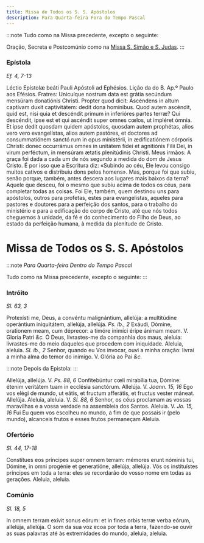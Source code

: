 ```yaml
---
title: Missa de Todos os S. S. Apóstolos
description: Para Quarta-feira Fora do Tempo Pascal
---
```


:::note
Tudo como na Missa precedente, excepto o seguinte:

Oração, Secreta e Postcomúnio como na
[Missa S. Simão e S. Judas](/missal/santos/10-28).
:::

### Epístola

_Ef. 4, 7-13_

<div class="grid grid-cols-2 gap-5">
  <span class="text-justify">
    Léctio Epístolæ beáti Pauli Apóstoli ad Ephésios.
  </span>
  <span class="text-justify">Lição da do B. Ap.º Paulo aos Efésios.</span>
  <span class="text-justify">
    Fratres: Unicuíque nostrum data est grátia secúndum mensúram donatiónis
    Christi. Propter quod dicit: Ascéndens in altum captívam duxit captivitátem:
    dedit dona homínibus. Quod autem ascéndit, quid est, nisi quia et descéndit
    primum in inferióres partes terræ? Qui descéndit, ipse est et qui ascéndit
    super omnes cœlos, ut impléret ómnia. Et ipse dedit quosdam quidem
    apóstolos, quosdam autem prophétas, alios vero vero evangelístas, alios
    autem pastóres, et doctores ad consummatiónem sanctó rum in opus ministérii,
    in ædificatiónem córporis Christi: donec occurrámus omnes in unitátem fídei
    et agnitiónis Fílii Dei, in virum perféctum, in mensúram ætatis plenitúdinis
    Christi.
  </span>
  <span class="text-justify">
    Meus irmãos: A graça foi dada a cada um de nós segundo a medida do dom de
    Jesus Cristo. É por isso que a Escritura diz: «Subindo ao céu, Ele levou
    consigo muitos cativos e distribuiu dons pelos homens». Mas, porque foi que
    subiu, senão porque, também, antes descera aos lugares mais baixos da terra?
    Aquele que desceu, foi o mesmo que subiu acima de todos os céus, para
    completar todas as coisas. Foi Ele, também, quem destinou uns para
    apóstolos, outros para profetas, estes para evangelistas, aqueles para
    pastores e doutores para a perfeição dos santos, para o trabalho do
    ministério e para a edificação do corpo de Cristo, até que nós todos
    cheguemos à unidade, da fé e do conhecimento do Filho de Deus, ao estado da
    perfeição humana, à medida da plenitude de Cristo.
  </span>
</div>

# Missa de Todos os S. S. Apóstolos

:::note
_Para Quarta-feira Dentro do Tempo Pascal_

Tudo como na Missa precedente, excepto o seguinte:
:::

### Intróito

_Sl. 63, 3_

<div class="grid grid-cols-2 gap-5">
  <span class="text-justify">
    Protexísti me, Deus, a convéntu malignántium, allelúja: a multitúdine
    operántium iniquitátem, allelúja, allelúja. <em>Ps. ib., 2</em> Exáudi,
    Dómine, orationem meam, cum déprecor: a timóre inimíci éripe ánimam meam. V.
    Gloria Patri <em>&c.</em>
  </span>
  <span class="text-justify">
    Ó Deus, livrastes-me da companhia dos maus, aleluia: livrastes-me do meio
    daqueles que procedem com iniquidade. Aleluia, aleluia. <em>Sl. ib., 2</em>
    Senhor, quando eu Vos invocar, ouvi a minha oração: livrai a minha alma do temor
    do inimigo. V. Glória ao Pai <em>&c.</em>
  </span>
</div>

:::note
Depois da Epistola:
:::

<div class="grid grid-cols-2 gap-5">
  <span class="text-justify">
    Allelúja, allelúja. V. <em>Ps. 88, 6</em> Confitebúntur cœli mirabília tua,
    Dómine: étenim veritátem tuam in ecclésia sanctórum. Allelúja. V.
    <em>Joann. 15, 16</em> Ego vos elégi de mundo, ut eátis, et fructum afferátis,
    et fructus vester máneat. Allelúja.
  </span>
  <span class="text-justify">
    Aleluia, aleluia. V. <em>Sl. 88, 6</em> Senhor, os céus proclamam as vossas
    maravilhas e a vossa verdade na assembleia dos Santos. Aleluia. V.
    <em>Jo. 15, 16</em> Fui Eu quem vos escolheu no mundo, a fim de que possais ir
    (pelo mundo), alcanceis frutos e esses frutos permaneçam Aleluia.
  </span>
</div>

### Ofertório

_Sl. 44, 17-18_

<div class="grid grid-cols-2 gap-5">
  <span class="text-justify">
    Constítues eos príncipes super omnem terram: mémores erunt nóminis tui,
    Dómine, in omni progénie et generatióne, allelúja, allelúja.
  </span>
  <span class="text-justify">
    Vós os instituístes príncipes em toda a terra: eles se recordarão do vosso
    nome em todas as gerações. Aleluia, aleluia.
  </span>
</div>

### Comúnio

_Sl. 18, 5_

<div class="grid grid-cols-2 gap-5">
  <span class="text-justify">
    In omnem terram exívit sonus eórum: et in fines orbis terræ verba eórum,
    allelúja, allelúja.
  </span>
  <span class="text-justify">
    O som da sua voz ecoa por toda a terra, fazendo-se ouvir as suas palavras
    até às extremidades do mundo, aleluia, aleluia.
  </span>
</div>
